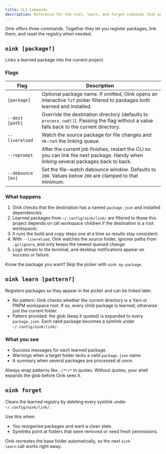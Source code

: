 ```yaml
---
title: CLI Commands
description: Reference for the root, learn, and forget commands that power Oink.
---
```



Oink offers three commands. Together they let you register packages, link them, and reset the registry when needed.

## `oink [package?]`

Links a learned package into the current project.

### Flags

| Flag | Description |
| --- | --- |
| `[package]` | Optional package name. If omitted, Oink opens an interactive `fzf` picker filtered to packages both learned and installed. |
| `--dest [path]` | Override the destination directory (defaults to `process.cwd()`). Passing the flag without a value falls back to the current directory. |
| `--livereload` | Watch the source package for file changes and re-run the linking queue. |
| `--reprompt` | After the current job finishes, restart the CLI so you can link the next package. Handy when linking several packages back to back. |
| `--debounce [ms]` | Set the file-watch debounce window. Defaults to `200`. Values below `200` are clamped to that minimum. |

### What happens

1. Oink checks that the destination has a named `package.json` and installed dependencies.
2. Learned packages from `~/.config/oink/link/` are filtered to those this project depends on (all workspace children if the destination is a root workspace).
3. It runs the build and copy steps one at a time so results stay consistent.
4. With `--livereload`, Oink watches the source folder, ignores paths from `.gitignore`, and only keeps the newest queued change.
5. Logs stream to the terminal, and desktop notifications appear on success or failure.

<Aside type="tip">
  <p>Know the package you want? Skip the picker with <code>oink my-package</code>.</p>
</Aside>

## `oink learn [pattern?]`

Registers packages so they appear in the picker and can be linked later.

- No pattern: Oink checks whether the current directory is a Yarn or PNPM workspace root. If so, every child package is learned; otherwise just the current folder.
- Pattern provided: the glob (keep it quoted) is expanded to every <code>package.json</code>. Each valid package becomes a symlink under <code>~/.config/oink/link/</code>.

### What you see

- Success messages for each learned package.
- Warnings when a target folder lacks a valid <code>package.json</code> name.
- A summary when several packages are processed at once.

<Aside type="caution">
  <p>Always wrap patterns like <code>./**/*</code> in quotes. Without quotes, your shell expands the glob before Oink sees it.</p>
</Aside>

## `oink forget`

Clears the learned registry by deleting every symlink under <code>~/.config/oink/link/</code>.

Use this when:

- You reorganise packages and want a clean slate.
- Symlinks point at folders that were removed or need fresh permissions.

Oink recreates the base folder automatically, so the next <code>oink learn</code> call works right away.
